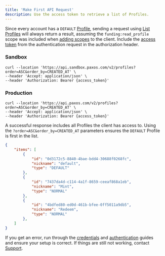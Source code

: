 ```yaml
---
title: 'Make First API Request'
description: Use the access token to retrieve a list of Profiles.
---
```


[access token]: /developer/authenticate#token
[adding scopes]: /developer/authenticate#scopes
[Profile]: /api-reference/profiles
[List Profiles]: /api-reference/endpoints/profiles/list-profiles
[credentials]: /developer/credentials
[authentication]: /developer/authenticate
[Support]: https://support.paxos.com

Since every account has a `DEFAULT` [Profile], sending a request using [List Profiles] will always return a result, assuming the `funding:read_profile` scope was included when [adding scopes] to the client.
Include the [access token] from the authentication request in the authorization header.
### Sandbox

```shell  highlight={3}
curl --location 'https://api.sandbox.paxos.com/v2/profiles?order=ASC&order_by=CREATED_AT' \
--header 'Accept: application/json' \
--header 'Authorization: Bearer {access_token}'
```
### Production

```shell   highlight={3}
curl --location 'https://api.paxos.com/v2/profiles?order=ASC&order_by=CREATED_AT' \
--header 'Accept: application/json' \
--header 'Authorization: Bearer {access_token}'
```
A successful response includes all Profiles the client has access to.
Using the `?order=ASC&order_by=CREATED_AT` parameters ensures the `DEFAULT` Profile is first in the list.

```json highlight={3-7}
{
    "items": [
        {
            "id": "0d3172c5-8840-4bae-bdd4-30688f0268fc",
            "nickname": "default",
            "type": "DEFAULT"
        },
        {
            "id": "7437da4d-c114-4a1f-8659-ceeaf868a1eb",
            "nickname": "Mint",
            "type": "NORMAL"
        },
        {
            "id": "4bdfed80-ed0d-461b-bfee-0ff5011a9db5",
            "nickname": "Redeem",
            "type": "NORMAL"
        },
    ]
}

```

If you get an error, run through the [credentials] and [authentication] guides and ensure your setup is correct.
If things are still not working, contact [Support].
